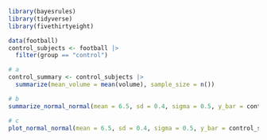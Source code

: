 ```r
library(bayesrules)
library(tidyverse)
library(fivethirtyeight)
```

```r
data(football)
control_subjects <- football |>
  filter(group == "control")
```

```r
# a
control_summary <- control_subjects |>
  summarize(mean_volume = mean(volume), sample_size = n())
```

```r
# b
summarize_normal_normal(mean = 6.5, sd = 0.4, sigma = 0.5, y_bar = control_summary$mean_volume, n = control_summary$sample_size)
```

```r
# c
plot_normal_normal(mean = 6.5, sd = 0.4, sigma = 0.5, y_bar = control_summary$mean_volume, n = control_summary$sample_size)
```


